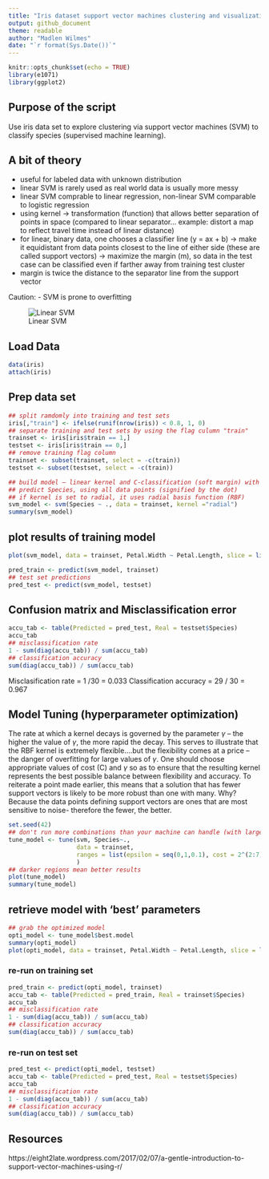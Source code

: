 ```yaml
---
title: "Iris dataset support vector machines clustering and visualization"
output: github_document
theme: readable
author: "Madlen Wilmes"
date: "`r format(Sys.Date())`"
---
```


```r
knitr::opts_chunk$set(echo = TRUE)
library(e1071)
library(ggplot2)
```

## Purpose of the script

Use iris data set to explore clustering via support vector machines (SVM) to classify species (supervised machine learning). 

## A bit of theory

- useful for labeled data with unknown distribution
- linear SVM is rarely used as real world data is usually more messy
- linear SVM comprable to linear regression, non-linear SVM comparable to logistic regression
- using kernel -> transformation (function) that allows better separation of points in space (compared to linear separator... example: distort a map to reflect travel time instead of linear distance)
- for linear, binary data, one chooses a classifier line (y = ax + b) -> make it equidistant from data points closest to the line of either side (these are called support vectors) -> maximize the margin (m), so data in the test case can be classified even if farther away from training test cluster
- margin is twice the distance to the separator line from the support vector


Caution:
- SVM is prone to overfitting

![Linear SVM](LinearSVM.jpg)


## Load Data

```r
data(iris)
attach(iris)
```


## Prep data set
```r
## split ramdomly into training and test sets
iris[,"train"] <- ifelse(runif(nrow(iris)) < 0.8, 1, 0)
## separate training and test sets by using the flag culumn "train"
trainset <- iris[iris$train == 1,]
testset <- iris[iris$train == 0,]
## remove training flag column
trainset <- subset(trainset, select = -c(train))
testset <- subset(testset, select = -c(train))
```



```r
## build model – linear kernel and C-classification (soft margin) with default cost (C = 1)
## predict Species, using all data points (signified by the dot)
## if kernel is set to radial, it uses radial basis function (RBF)
svm_model <- svm(Species ~ ., data = trainset, kernel ="radial")
summary(svm_model)
```

## plot results of training model
```r
plot(svm_model, data = trainset, Petal.Width ~ Petal.Length, slice = list(Sepal.Width = 3, Sepal.Length = 4))
```

```r
pred_train <- predict(svm_model, trainset)
## test set predictions
pred_test <- predict(svm_model, testset)
```

## Confusion matrix and Misclassification error

```r
accu_tab <- table(Predicted = pred_test, Real = testset$Species)
accu_tab
## misclassification rate
1 - sum(diag(accu_tab)) / sum(accu_tab)
## classification accuracy
sum(diag(accu_tab)) / sum(accu_tab)
```

Misclasification rate = 1 /30 = 0.033
Classification accuracy = 29 / 30 = 0.967

## Model Tuning (hyperparameter optimization)

The rate at which a kernel decays is governed by the parameter $\gamma$ – the higher the value of $\gamma$, the more rapid the decay. This serves to illustrate that the RBF kernel is extremely flexible….but the flexibility comes at a price – the danger of overfitting for large values of $\gamma$.  One should choose appropriate values of cost (C) and $\gamma$ so as to ensure that the resulting kernel represents the best possible balance between flexibility and accuracy.
To reiterate a point made earlier, this means that a solution that has fewer support vectors is likely to be more robust than one with many. Why? Because the data points defining support vectors are ones that are most sensitive to noise- therefore the fewer, the better.

```r
set.seed(42)
## don't run more combinations than your machine can handle (with large data sets)
tune_model <- tune(svm, Species~.,
                   data = trainset, 
                   ranges = list(epsilon = seq(0,1,0.1), cost = 2^(2:7))
                   )
## darker regions mean better results
plot(tune_model)
summary(tune_model)
```

## retrieve model with 'best' parameters
```r
## grab the optimized model
opti_model <- tune_model$best.model
summary(opti_model)
plot(opti_model, data = trainset, Petal.Width ~ Petal.Length, slice = list(Sepal.Width = 3, Sepal.Length = 4))
```

### re-run on training set
```r
pred_train <- predict(opti_model, trainset)
accu_tab <- table(Predicted = pred_train, Real = trainset$Species)
accu_tab
## misclassification rate
1 - sum(diag(accu_tab)) / sum(accu_tab)
## classification accuracy
sum(diag(accu_tab)) / sum(accu_tab)
```

### re-run on test set
```r
pred_test <- predict(opti_model, testset)
accu_tab <- table(Predicted = pred_test, Real = testset$Species)
accu_tab
## misclassification rate
1 - sum(diag(accu_tab)) / sum(accu_tab)
## classification accuracy
sum(diag(accu_tab)) / sum(accu_tab)
```

## Resources
https://eight2late.wordpress.com/2017/02/07/a-gentle-introduction-to-support-vector-machines-using-r/